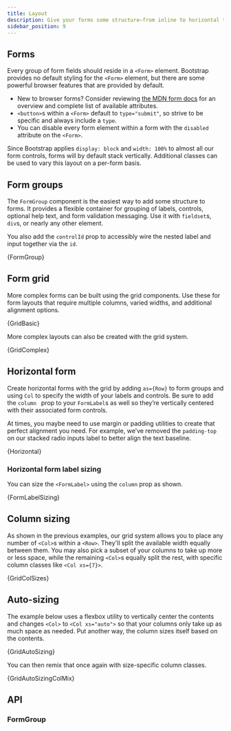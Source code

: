 ```yaml
---
title: Layout
description: Give your forms some structure—from inline to horizontal to custom grid implementations—with our form layout options.
sidebar_position: 9
---
```



## Forms

Every group of form fields should reside in a `<Form>` element. Bootstrap
provides no default styling for the `<Form>` element, but there are some
powerful browser features that are provided by default.

- New to browser forms? Consider reviewing [the MDN form docs](https://developer.mozilla.org/en-US/docs/Web/HTML/Element/form)
  for an overview and complete list of available attributes.
- `<button>`s within a `<Form>` default to `type="submit"`, so strive to be
  specific and always include a `type`.
- You can disable every form element within a form with the `disabled` attribute
  on the `<Form>`.

Since Bootstrap applies `display: block` and `width: 100%` to almost all our
form controls, forms will by default stack vertically. Additional classes can
be used to vary this layout on a per-form basis.

## Form groups

The `FormGroup` component is the easiest way to add some structure to forms.
It provides a flexible container for grouping of labels, controls, optional
help text, and form validation messaging. Use it with `fieldset`s, `div`s,
or nearly any other element.

You also add the `controlId` prop to accessibly wire the nested label and
input together via the `id`.

<CodeBlock language="jsx" live>
  {FormGroup}
</CodeBlock>

## Form grid

More complex forms can be built using the grid components. Use these for
form layouts that require multiple columns, varied widths, and additional
alignment options.

<CodeBlock language="jsx" live>
  {GridBasic}
</CodeBlock>

More complex layouts can also be created with the grid system.

<CodeBlock language="jsx" live>
  {GridComplex}
</CodeBlock>

## Horizontal form

Create horizontal forms with the grid by adding `as={Row}` to form groups and
using `Col` to specify the width of your labels and controls. Be sure to add
the `column ` prop to your `FormLabel`s as well so they’re vertically centered
with their associated form controls.

At times, you maybe need to use margin or padding utilities to create that
perfect alignment you need. For example, we’ve removed the `padding-top` on our
stacked radio inputs label to better align the text baseline.

<CodeBlock language="jsx" live>
  {Horizontal}
</CodeBlock>

### Horizontal form label sizing

You can size the `<FormLabel>` using the `column` prop as shown.

<CodeBlock language="jsx" live>
  {FormLabelSizing}
</CodeBlock>

## Column sizing

As shown in the previous examples, our grid system allows you to place any number
of `<Col>`s within a `<Row>`. They'll split the available width equally between
them. You may also pick a subset of your columns to take up more or less space,
while the remaining `<Col>`s equally split the rest, with specific column classes
like `<Col xs={7}>`.

<CodeBlock language="jsx" live>
  {GridColSizes}
</CodeBlock>

## Auto-sizing

The example below uses a flexbox utility to vertically center the contents and
changes `<Col>` to `<Col xs="auto">` so that your columns only take up as much
space as needed. Put another way, the column sizes itself based on the contents.

<CodeBlock language="jsx" live>
  {GridAutoSizing}
</CodeBlock>

You can then remix that once again with size-specific column classes.

<CodeBlock language="jsx" live>
  {GridAutoSizingColMix}
</CodeBlock>

## API

### FormGroup

<PropsTable name="FormGroup" />
